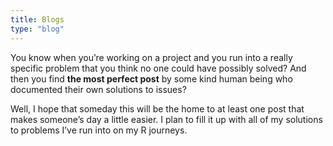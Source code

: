 ```yaml
---
title: Blogs
type: "blog"
---
```


You know when you're working on a project and you run into a really specific problem that you think no one could have possibly solved? And then you find **the most perfect post** by some kind human being who documented their own solutions to issues?

Well, I hope that someday this will be the home to at least one post that makes someone's day a little easier. I plan to fill it up with all of my solutions to problems I've run into on my R journeys. 
